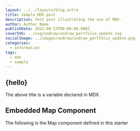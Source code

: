 ```yaml
---
layout: ../../layouts/blog.astro
title: Sample MDX post
description: Test post illustrating the use of MDX.
author: Author Name
publishDate: 2022-08-23T00:00:00.000Z
coverSVG: ../svg/undraw/undraw_portfolio_update.svg
socialImage: ../images/undraw/undraw_portfolio_update.png
categories:
  - information
tags:
  - mdx
  - sample
---  
```



## {hello}

The above title is a variable declared in MDX.

## Embedded Map Component

The following is the Map component defined in this starter

<Map loc={[37.33214,-122.02992]} zoom={17} />
